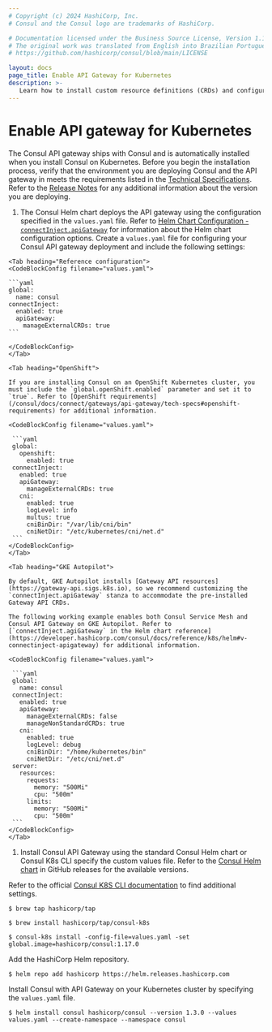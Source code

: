 ```yaml
---
# Copyright (c) 2024 HashiCorp, Inc.
# Consul and the Consul logo are trademarks of HashiCorp.

# Documentation licensed under the Business Source License, Version 1.1.
# The original work was translated from English into Brazilian Portuguese.
# https://github.com/hashicorp/consul/blob/main/LICENSE

layout: docs
page_title: Enable API Gateway for Kubernetes
description: >-
   Learn how to install custom resource definitions (CRDs) and configure the Helm chart so that you can run Consul API Gateway on your Kubernetes deployment.
---
```


# Enable API gateway for Kubernetes

The Consul API gateway ships with Consul and is automatically installed when you install Consul on Kubernetes. Before you begin the installation process, verify that the environment you are deploying Consul and the API gateway in meets the requirements listed in the [Technical Specifications](/consul/docs/north-south/api-gateway/k8s/tech-specs). Refer to the [Release Notes](/consul/docs/release-notes) for any additional information about the version you are deploying.

1. The Consul Helm chart deploys the API gateway using the configuration specified in the `values.yaml` file. Refer to [Helm Chart Configuration - `connectInject.apiGateway`](/consul/docs/reference/k8s/helm#apigateway) for information about the Helm chart configuration options. Create a `values.yaml` file for configuring your Consul API gateway deployment and include the following settings:

  <Tabs>

    <Tab heading="Reference configuration">
    <CodeBlockConfig filename="values.yaml">

    ```yaml
    global:
      name: consul
    connectInject:
      enabled: true
      apiGateway:
        manageExternalCRDs: true
    ```

    </CodeBlockConfig>
    </Tab>

    <Tab heading="OpenShift">

    If you are installing Consul on an OpenShift Kubernetes cluster, you must include the `global.openShift.enabled` parameter and set it to `true`. Refer to [OpenShift requirements](/consul/docs/connect/gateways/api-gateway/tech-specs#openshift-requirements) for additional information.

    <CodeBlockConfig filename="values.yaml">

     ```yaml
     global:
       openshift:
         enabled: true
     connectInject:
       enabled: true
       apiGateway:
         manageExternalCRDs: true
       cni:
         enabled: true
         logLevel: info
         multus: true
         cniBinDir: "/var/lib/cni/bin"
         cniNetDir: "/etc/kubernetes/cni/net.d"
     ```
    </CodeBlockConfig>
    </Tab>

    <Tab heading="GKE Autopilot">

    By default, GKE Autopilot installs [Gateway API resources](https://gateway-api.sigs.k8s.io), so we recommend customizing the `connectInject.apiGateway` stanza to accommodate the pre-installed Gateway API CRDs.

    The following working example enables both Consul Service Mesh and Consul API Gateway on GKE Autopilot. Refer to [`connectInject.agiGateway` in the Helm chart reference](https://developer.hashicorp.com/consul/docs/reference/k8s/helm#v-connectinject-apigateway) for additional information.

    <CodeBlockConfig filename="values.yaml">

     ```yaml
     global:
       name: consul
     connectInject:
       enabled: true
       apiGateway:
         manageExternalCRDs: false
         manageNonStandardCRDs: true
       cni:
         enabled: true
         logLevel: debug
         cniBinDir: "/home/kubernetes/bin"
         cniNetDir: "/etc/cni/net.d"
     server:
       resources:
         requests:
           memory: "500Mi"
           cpu: "500m"
         limits:
           memory: "500Mi"
           cpu: "500m"
     ```
    </CodeBlockConfig>
    </Tab>

  </Tabs>

1. Install Consul API Gateway using the standard Consul Helm chart or Consul K8s CLI specify the custom values file. Refer to the [Consul Helm chart](https://github.com/hashicorp/consul-k8s/releases) in GitHub releases for the available versions.

  <Tabs>
  <Tab heading="Consul K8s CLI (Mac Only)">

  Refer to the official [Consul K8S CLI documentation](/consul/docs/reference/cli/consul-k8s) to find additional settings.

  ```shell-session
  $ brew tap hashicorp/tap
  ```

  ```shell-session
  $ brew install hashicorp/tap/consul-k8s
  ```

  ```shell-session
  $ consul-k8s install -config-file=values.yaml -set global.image=hashicorp/consul:1.17.0
  ```

  </Tab>
  <Tab heading="Helm">

  Add the HashiCorp Helm repository.

  ```shell-session
  $ helm repo add hashicorp https://helm.releases.hashicorp.com
  ```

  Install Consul with API Gateway on your Kubernetes cluster by specifying the `values.yaml` file.

  ```shell-session
  $ helm install consul hashicorp/consul --version 1.3.0 --values values.yaml --create-namespace --namespace consul
  ```

  </Tab>
  </Tabs>

<!--
****** KEEP ALL PAGE CONTENT ABOVE THIS LINE *******
Only Reference style links should be added below this comment
--->

[tech-specs]: /consul/docs/north-south/api-gateway/k8s/tech-specs
[rel-notes]: /consul/docs/release-notes
